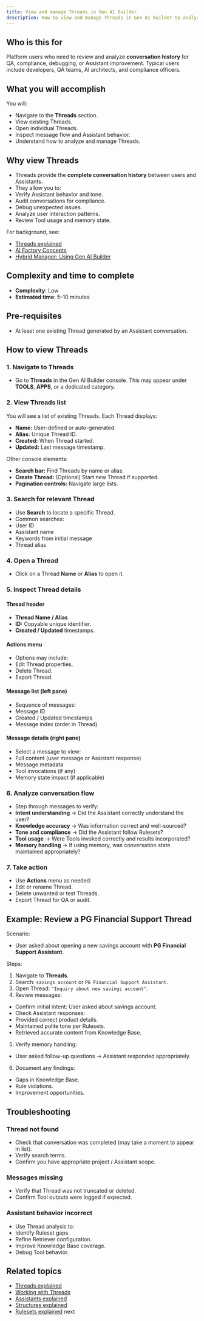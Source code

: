 ```yaml
---
title: View and manage Threads in Gen AI Builder
description: How to view and manage Threads in Gen AI Builder to analyze conversation history and Assistant behavior.
---
```


## Who is this for

Platform users who need to review and analyze **conversation history** for QA, compliance, debugging, or Assistant improvement.
Typical users include developers, QA teams, AI architects, and compliance officers.

## What you will accomplish

You will:

- Navigate to the **Threads** section.
- View existing Threads.
- Open individual Threads.
- Inspect message flow and Assistant behavior.
- Understand how to analyze and manage Threads.

## Why view Threads

- Threads provide the **complete conversation history** between users and Assistants.
- They allow you to:
- Verify Assistant behavior and tone.
- Audit conversations for compliance.
- Debug unexpected issues.
- Analyze user interaction patterns.
- Review Tool usage and memory state.

For background, see:

- [Threads explained](/edb-postgres-ai/ai-factory/learn/explained/threads-explained)
- [AI Factory Concepts](/edb-postgres-ai/ai-factory/learn/explained/ai-factory-concepts)
- [Hybrid Manager: Using Gen AI Builder](/edb-postgres-ai/hybrid-manager/ai-factory/gen-ai/builder)

## Complexity and time to complete

- **Complexity**: Low
- **Estimated time**: 5–10 minutes

## Pre-requisites

- At least one existing Thread generated by an Assistant conversation.

## How to view Threads

### 1. Navigate to Threads

- Go to **Threads** in the Gen AI Builder console.
This may appear under **TOOLS**, **APPS**, or a dedicated category.

### 2. View Threads list

You will see a list of existing Threads.
Each Thread displays:

- **Name:** User-defined or auto-generated.
- **Alias:** Unique Thread ID.
- **Created:** When Thread started.
- **Updated:** Last message timestamp.

Other console elements:

- **Search bar:** Find Threads by name or alias.
- **Create Thread:** (Optional) Start new Thread if supported.
- **Pagination controls:** Navigate large lists.

### 3. Search for relevant Thread

- Use **Search** to locate a specific Thread.
- Common searches:
- User ID
- Assistant name
- Keywords from initial message
- Thread alias

### 4. Open a Thread

- Click on a Thread **Name** or **Alias** to open it.

### 5. Inspect Thread details

#### Thread header

- **Thread Name / Alias**
- **ID:** Copyable unique identifier.
- **Created / Updated** timestamps.

#### Actions menu

- Options may include:
- Edit Thread properties.
- Delete Thread.
- Export Thread.

#### Message list (left pane)

- Sequence of messages:
- Message ID
- Created / Updated timestamps
- Message index (order in Thread)

#### Message details (right pane)

- Select a message to view:
- Full content (user message or Assistant response)
- Message metadata
- Tool invocations (if any)
- Memory state impact (if applicable)

### 6. Analyze conversation flow

- Step through messages to verify:
- **Intent understanding** → Did the Assistant correctly understand the user?
- **Knowledge accuracy** → Was information correct and well-sourced?
- **Tone and compliance** → Did the Assistant follow Rulesets?
- **Tool usage** → Were Tools invoked correctly and results incorporated?
- **Memory handling** → If using memory, was conversation state maintained appropriately?

### 7. Take action

- Use **Actions** menu as needed:
- Edit or rename Thread.
- Delete unwanted or test Threads.
- Export Thread for QA or audit.

## Example: Review a PG Financial Support Thread

Scenario:

- User asked about opening a new savings account with **PG Financial Support Assistant**.

Steps:

1. Navigate to **Threads**.
2. Search: `savings account` or `PG Financial Support Assistant`.
3. Open Thread: `"Inquiry about new savings account"`.
4. Review messages:
- Confirm initial intent: User asked about savings account.
- Check Assistant responses:
- Provided correct product details.
- Maintained polite tone per Rulesets.
- Retrieved accurate content from Knowledge Base.
5. Verify memory handling:
- User asked follow-up questions → Assistant responded appropriately.
6. Document any findings:
- Gaps in Knowledge Base.
- Rule violations.
- Improvement opportunities.

## Troubleshooting

### Thread not found

- Check that conversation was completed (may take a moment to appear in list).
- Verify search terms.
- Confirm you have appropriate project / Assistant scope.

### Messages missing

- Verify that Thread was not truncated or deleted.
- Confirm Tool outputs were logged if expected.

### Assistant behavior incorrect

- Use Thread analysis to:
- Identify Ruleset gaps.
- Refine Retriever configuration.
- Improve Knowledge Base coverage.
- Debug Tool behavior.

## Related topics

- [Threads explained](/edb-postgres-ai/ai-factory/learn/explained/threads-explained)
- [Working with Threads](/edb-postgres-ai/ai-factory/gen-ai/agent-studio/threads)
- [Assistants explained](/edb-postgres-ai/ai-factory/learn/explained/assistants-explained)
- [Structures explained](/edb-postgres-ai/ai-factory/learn/explained/structures-explained)
- [Rulesets explained](/edb-postgres-ai/ai-factory/learn/explained/rulesets-explained)
next
